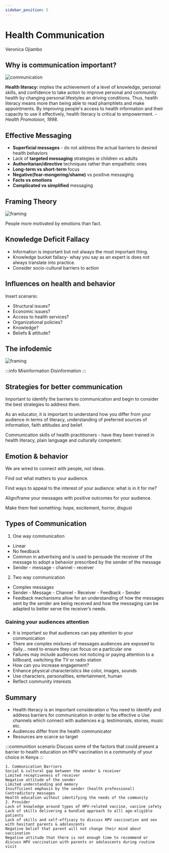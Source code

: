 ```yaml
---
sidebar_position: 5
---
```


# Health Communication

Veronica Ojiambo

## Why is communication important?

<div style={{ display: 'flex', justifyContent: center }}>
  <img src="https://i.imgur.com/U46eLEO.jpg" alt="communication" />
</div>

**Health literacy:** implies the achievement of a level of knowledge, personal skills, and confidence to take action to improve personal and community health by changing personal lifestyles an driving conditions. Thus, health literacy means more than being able to read phamphlets and make appointments. By improving people's access to health information and their capacity to use it effectively, health literacy is critical to empowerment. - _Health Promotoion, 1998._

## Effective Messaging

- **Superficial messages** - do not address the actual barriers to desired health behaviors
- Lack of **targeted messaging** strategies ie children vs adults
- **Authoritarian/directive** techniques rather than empathetic ones
- **Long-term vs short-term** focus
- **Negative(fear-mongering/shame)** vs positive messaging
- **Facts vs emotions**
- **Complicated vs simplified** messaging

## Framing Theory

<div style={{ display: 'flex', justifyContent: 'center' }}>
  <img src="https://i.imgur.com/ytljrKC.png" alt="framing" />
</div>

People more motivated by emotions than fact.

## Knowledge Deficit Fallacy

- Information is important but not always the most important thing.
- Knowledge bucket fallacy- whay you say as an expert is does not always translate into practice.
- Consider socio-cultural barriers to action

## Influences on health and behavior

Insert scenario:

- Structural issues?
- Economic issues?
- Access to health services?
- Organizational policies?
- Knowledge?
- Beliefs & attitude?

## The infodemic

<div style={{ display: 'flex', justifyContent: 'center' }}>
  <img src="https://i.imgur.com/zwLlIAl.png" alt="framing" />
</div>

:::info
Misinformation
Disinformation
:::

## Strategies for better communication

Important to identify the barriers to communication and begin to consider the best strategies to address them.

As an educator, it is important to understand how you differ from your audience in terms of literacy, understanding of preferred sources of information, faith attitudes and belief.

Communication skills of health practitioners - have they been trained in health literacy, plain language and culturally competent.

## Emotion & behavior

We are wired to connect with people, not ideas.

Find out what matters to your audience.

Find ways to appeal to the interest of your audience: what is in it for me?

Align/frame your messages with positive outcomes for your audience.

Make them feel something: hope, excitement, horror, disgust

## Types of Communication

1. One way communication

- Linear
- No feedback
- Common in advertising and is used to persuade the receiver of the message to
  adopt a behavior prescribed by the sender of the message
- Sender - message - channel - receiver

2. Two way communication

- Complex messages
- Sender - Message - Channel - Receiver - Feedback - Sender
- Feedback mechanisms allow for an understanding of how the messages sent
  by the sender are being received and how the messaging can be adapted to
  better serve the receiver’s needs.

### Gaining your audiences attention

- It is important so that audiences can pay attention to your communication
- There are complex mixtures of messages audiences are exposed to daily... need to ensure they can focus on a particular one
- Failures may include audiences not noticing or paying attention to a billboard, switching the TV or radio station
- How can you increase engagement?
- Enhance physical characteristics like color, images, sounds
- Use characters, personalities, entertainment, human
- Reflect community interests

## Summary

- Health literacy is an important consideration o You need to identify and address barriers for communication in order to be effective o Use channels which connect with audiences
  e.g. testimonials, stories, music etc.
- Audiences differ from the health communicator
- Resources are scarce so target

:::communition scenario
Discuss some of the factors that could present a barrier to health education on HPV vaccination in a community of your choice in Kenya
:::

```
1. Communication Barriers
Social & cultural gap between the sender & receiver
Limited receptiveness of receiver
Negative attitude of the sender
Limited understanding and memory
Insufficient emphasis by the sender (health professional)
Contradictory messages
Health education without identifying the needs of the community
2. Provider
Lack of knowledge around types of HPV-related vaccine, vaccine safety
Lack of skills delivering a bundled approach to alll age-eligible patients
Lack of skills and self-efficacy to discuss HPV vaccination and sex with hesitant parents & adolescents
Negative belief that parent will not change their mind about vaccination
Negative attitude that there is not enough time to recommend or discuss HPV vaccination with parents or adolescents during routine visit
```
